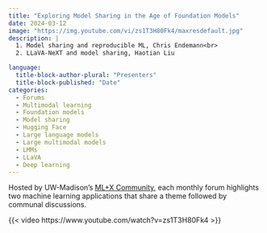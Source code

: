 ```yaml
---
title: "Exploring Model Sharing in the Age of Foundation Models"
date: 2024-03-12
image: "https://img.youtube.com/vi/zs1T3H80Fk4/maxresdefault.jpg"
description: |
  1. Model sharing and reproducible ML, Chris Endemann<br>
  2. LLaVA-NeXT and model sharing, Haotian Liu

language: 
  title-block-author-plural: "Presenters"
  title-block-published: "Date"
categories:
  - Forums
  - Multimodal learning
  - Foundation models
  - Model sharing
  - Hugging Face
  - Large language models
  - Large multimodal models
  - LMMs
  - LLaVA
  - Deep learning
---
```


Hosted by UW-Madison's [ML+X Community](https://datascience.wisc.edu/ml-community), each monthly forum highlights two machine learning applications that share a theme followed by communal discussions.

{{< video https://www.youtube.com/watch?v=zs1T3H80Fk4 >}}
